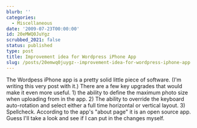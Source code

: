 ```yaml
---
blurb: ''
categories:
  - Miscellaneous
date: '2009-07-23T00:00:00'
id: 20eMWQ0JuYgz
scrubbed_2021: false
status: published
type: post
title: Improvement idea for Wordpress iPhone App
slug: /posts/20emwq0juygz--improvement-idea-for-wordpress-iphone-app
---
```


The Wordpess iPhone app is a pretty solid little piece of software.
(I'm writing this very post with it.) There are a few key upgrades
that would make it even more useful. 1) the ability to define the
maximum photo size when uploading from in the app. 2) The ability
to override the keyboard auto-rotation and select either a full
time horizontal or vertical layout. 3) Spellcheck. According to the
app's "about page" it is an open source app. Guess I'll take a look
and see if I can put in the changes myself.
